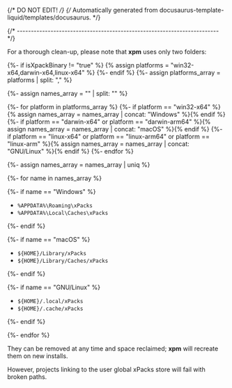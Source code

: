 {/* DO NOT EDIT! */}
{/* Automatically generated from docusaurus-template-liquid/templates/docusaurus. */}


{/* ------------------------------------------------------------------------ */}

For a thorough clean-up, please note that **xpm** uses only two folders:

{%- if isXpackBinary != "true" %}
{% assign platforms = "win32-x64,darwin-x64,linux-x64" %}
{%- endif %}
{%- assign platforms_array = platforms | split: "," %}

{%- assign names_array = "" | split: "" %}

{%- for platform in platforms_array %}
{%- if platform == "win32-x64" %}{% assign names_array = names_array | concat: "Windows" %}{% endif %}
{%- if platform == "darwin-x64" or platform == "darwin-arm64" %}{% assign names_array = names_array | concat: "macOS" %}{% endif %}
{%- if platform == "linux-x64" or platform == "linux-arm64" or platform == "linux-arm" %}{% assign names_array = names_array | concat: "GNU/Linux" %}{% endif %}
{%- endfor %}

{%- assign names_array = names_array | uniq %}

<Tabs groupId="operating-systems">

{%- for name in names_array %}

{%- if name == "Windows" %}

<TabItem value="windows" label="Windows" default>

- `%APPDATA%\Roaming\xPacks`
- `%APPDATA%\Local\Caches\xPacks`

</TabItem>

{%- endif %}

{%- if name == "macOS" %}

<TabItem value="macos" label="macOS">

- `${HOME}/Library/xPacks`
- `${HOME}/Library/Caches/xPacks`

</TabItem>

{%- endif %}

{%- if name == "GNU/Linux" %}

<TabItem value="linux" label="GNU/Linux">

- `${HOME}/.local/xPacks`
- `${HOME}/.cache/xPacks`

</TabItem>

{%- endif %}

{%- endfor %}

</Tabs>

They can be removed at any time and space reclaimed;
**xpm** will recreate them on new installs.

However, projects linking to the user global xPacks store will fail with
broken paths.
